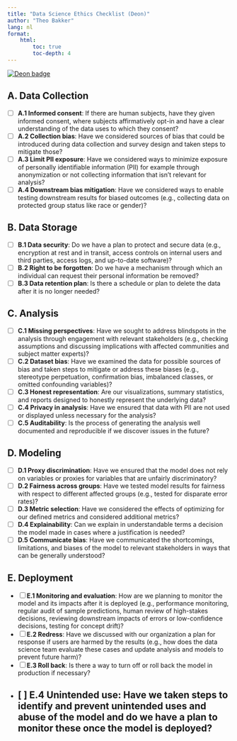 ```yaml
---
title: "Data Science Ethics Checklist (Deon)"
author: "Theo Bakker"
lang: nl
format:
    html:
        toc: true
        toc-depth: 4
---
```


[![Deon badge](https://img.shields.io/badge/ethics%20checklist-deon-brightgreen.svg?style=popout-square)](http://deon.drivendata.org/)

## A. Data Collection
 - [ ] **A.1 Informed consent**: If there are human subjects, have they given informed consent, where subjects affirmatively opt-in and have a clear understanding of the data uses to which they consent?
 - [ ] **A.2 Collection bias**: Have we considered sources of bias that could be introduced during data collection and survey design and taken steps to mitigate those?
 - [ ] **A.3 Limit PII exposure**: Have we considered ways to minimize exposure of personally identifiable information (PII) for example through anonymization or not collecting information that isn't relevant for analysis?
 - [ ] **A.4 Downstream bias mitigation**: Have we considered ways to enable testing downstream results for biased outcomes (e.g., collecting data on protected group status like race or gender)?

## B. Data Storage
 - [ ] **B.1 Data security**: Do we have a plan to protect and secure data (e.g., encryption at rest and in transit, access controls on internal users and third parties, access logs, and up-to-date software)?
 - [ ] **B.2 Right to be forgotten**: Do we have a mechanism through which an individual can request their personal information be removed?
 - [ ] **B.3 Data retention plan**: Is there a schedule or plan to delete the data after it is no longer needed?

## C. Analysis
 - [ ] **C.1 Missing perspectives**: Have we sought to address blindspots in the analysis through engagement with relevant stakeholders (e.g., checking assumptions and discussing implications with affected communities and subject matter experts)?
 - [ ] **C.2 Dataset bias**: Have we examined the data for possible sources of bias and taken steps to mitigate or address these biases (e.g., stereotype perpetuation, confirmation bias, imbalanced classes, or omitted confounding variables)?
 - [ ] **C.3 Honest representation**: Are our visualizations, summary statistics, and reports designed to honestly represent the underlying data?
 - [ ] **C.4 Privacy in analysis**: Have we ensured that data with PII are not used or displayed unless necessary for the analysis?
 - [ ] **C.5 Auditability**: Is the process of generating the analysis well documented and reproducible if we discover issues in the future?

## D. Modeling
 - [ ] **D.1 Proxy discrimination**: Have we ensured that the model does not rely on variables or proxies for variables that are unfairly discriminatory?
 - [ ] **D.2 Fairness across groups**: Have we tested model results for fairness with respect to different affected groups (e.g., tested for disparate error rates)?
 - [ ] **D.3 Metric selection**: Have we considered the effects of optimizing for our defined metrics and considered additional metrics?
 - [ ] **D.4 Explainability**: Can we explain in understandable terms a decision the model made in cases where a justification is needed?
 - [ ] **D.5 Communicate bias**: Have we communicated the shortcomings, limitations, and biases of the model to relevant stakeholders in ways that can be generally understood?

## E. Deployment
 - [ ] **E.1 Monitoring and evaluation**: How are we planning to monitor the model and its impacts after it is deployed (e.g., performance monitoring, regular audit of sample predictions, human review of high-stakes decisions, reviewing downstream impacts of errors or low-confidence decisions, testing for concept drift)?
 - [ ] **E.2 Redress**: Have we discussed with our organization a plan for response if users are harmed by the results (e.g., how does the data science team evaluate these cases and update analysis and models to prevent future harm)?
 - [ ] **E.3 Roll back**: Is there a way to turn off or roll back the model in production if necessary?
 - [ ] **E.4 Unintended use**: Have we taken steps to identify and prevent unintended uses and abuse of the model and do we have a plan to monitor these once the model is deployed?
---
